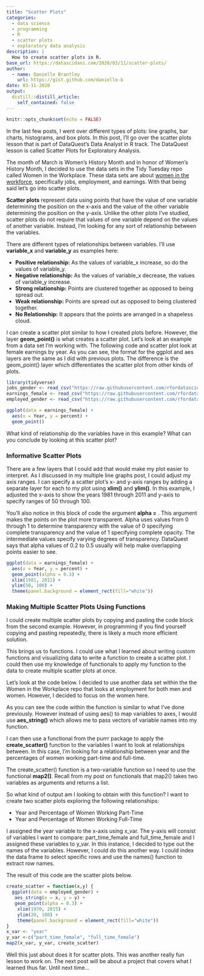 ```yaml
---
title: "Scatter Plots"
categories:
  - data science 
  - programming
  - R
  - scatter plots
  - exploratory data analysis
description: |
  How to create scatter plots in R.
base_url: https://datascidani.com/2020/03/11/scatter-plots/
author:
  - name: Danielle Brantley
    url: https://gist.github.com/danielle-b
date: 03-11-2020
output:
  distill::distill_article:
    self_contained: false
---
```


```r
knitr::opts_chunk$set(echo = FALSE)
```

In the last few posts, I went over different types of plots: line graphs, bar charts, histograms, and box plots. In this post, I’ll go over the scatter plots lesson that is part of DataQuest’s Data Analyst in R track. The DataQuest lesson is called Scatter Plots for Exploratory Analysis.

The month of March is Women’s History Month and in honor of Women’s History Month, I decided to use the data sets in the Tidy Tuesday repo called Women in the Workplace. These data sets are about [women in the workforce](https://github.com/rfordatascience/tidytuesday/tree/master/data/2019/2019-03-05), specifically jobs, employment, and earnings. With that being said let’s go into scatter plots.

**Scatter plots** represent data using points that have the value of one variable determining the position on the x-axis and the value of the other variable determining the position on the y-axis. Unlike the other plots I’ve studied, scatter plots do not require that values of one variable depend on the values of another variable. Instead, I’m looking for any sort of relationship between the variables.

There are different types of relationships between variables. I’ll use **variable_x** and **variable_y** as examples here:

- **Positive relationship:** As the values of variable_x increase, so do the values of variable_y.
- **Negative relationship:** As the values of variable_x decrease, the values of variable_y increase.
- **Strong relationship:** Points are clustered together as opposed to being spread out.
- **Weak relationship:** Points are spread out as opposed to being clustered together.
- **No Relationship:** It appears that the points are arranged in a shapeless cloud.

I can create a scatter plot similar to how I created plots before. However, the layer **geom_point()** is what creates a scatter plot. Let’s look at an example from a data set I’m working with. The following code and scatter plot look at female earnings by year. As you can see, the format for the ggplot and aes layers are the same as I did with previous plots. The difference is the geom_point() layer which differentiates the scatter plot from other kinds of plots.

```r
library(tidyverse)
jobs_gender <- read_csv("https://raw.githubusercontent.com/rfordatascience/tidytuesday/master/data/2019/2019-03-05/jobs_gender.csv")
earnings_female <- read_csv("https://raw.githubusercontent.com/rfordatascience/tidytuesday/master/data/2019/2019-03-05/earnings_female.csv")
employed_gender <- read_csv("https://raw.githubusercontent.com/rfordatascience/tidytuesday/master/data/2019/2019-03-05/employed_gender.csv")
```

```r
ggplot(data = earnings_female) +
  aes(x = Year, y = percent) +
  geom_point()
```

What kind of relationship do the variables have in this example? What can you conclude by looking at this scatter plot?

### Informative Scatter Plots

There are a few layers that I could add that would make my plot easier to interpret. As I discussed in my multiple line graphs post, I could adjust my axis ranges. I can specify a scatter plot’s x- and y-axis ranges by adding a separate layer for each to my plot using **xlim()** and **ylim()**. In this example, I adjusted the x-axis to show the years 1981 through 2011 and y-axis to specify ranges of 50 through 100.

You’ll also notice in this block of code the argument **alpha =** . This argument makes the points on the plot more transparent. Alpha uses values from 0 through 1 to determine transparency with the value of 0 specifying complete transparency and the value of 1 specifying complete opacity. The intermediate values specify varying degrees of transparency. DataQuest says that alpha values of 0.2 to 0.5 usually will help make overlapping points easier to see.

```r
ggplot(data = earnings_female) +
  aes(x = Year, y = percent) +
  geom_point(alpha = 0.3) +
  xlim(1981, 2011) +
  ylim(50, 100) +
  theme(panel.background = element_rect(fill="white"))
```

### Making Multiple Scatter Plots Using Functions

I could create multiple scatter plots by copying and pasting the code block from the second example. However, in programming if you find yourself copying and pasting repeatedly, there is likely a much more efficient solution.

This brings us to functions. I could use what I learned about writing custom functions and visualizing data to write a function to create a scatter plot. I could then use my knowledge of functionals to apply my function to the data to create multiple scatter plots at once.

Let’s look at the code below. I decided to use another data set within the the Women in the Workplace repo that looks at employment for both men and women. However, I decided to focus on the women here.

As you can see the code within the function is similar to what I’ve done previously. However instead of using aes() to map variables to axes, I would use **aes_string()** which allows me to pass vectors of variable names into my function.

I can then use a functional from the purrr package to apply the **create_scatter()** function to the variables I want to look at relationships between. In this case, I’m looking for a relationship between year and the percentages of women working part-time and full-time.

The create_scatter() function is a two-variable function so I need to use the functional **map2()**. Recall from my post on functionals that map2() takes two variables as arguments and returns a list.

So what kind of output am I looking to obtain with this function? I want to create two scatter plots exploring the following relationships:

- Year and Percentage of Women Working Part-Time
- Year and Percentage of Women Working Full-Time

I assigned the year variable to the x-axis using x_var. The y-axis will consist of variables I want to compare: part_time_female and full_time_female and I assigned these variables to y_var. In this instance, I decided to type out the names of the variables. However, I could do this another way. I could index the data frame to select specific rows and use the names() function to extract row names.

The result of this code are the scatter plots below.

```r
create_scatter = function(x,y) {
  ggplot(data = employed_gender) +
   aes_string(x = x, y = y) +
   geom_point(alpha = 0.3) +
    xlim(1970, 2015) +
    ylim(20, 100) +
    theme(panel.background = element_rect(fill="white"))
}
x_var <- "year"
y_var <-c("part_time_female", "full_time_female")
map2(x_var, y_var, create_scatter)

```

Well this just about does it for scatter plots. This was another really fun lesson to work on. The next post will be about a project that covers what I learned thus far. Until next time…